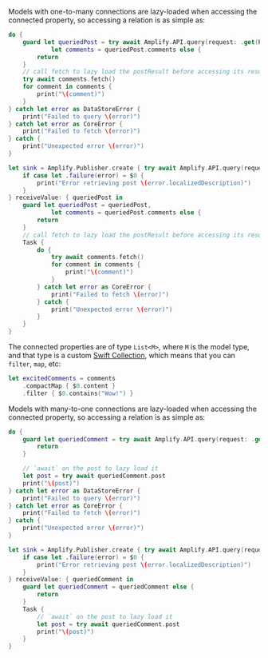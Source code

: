 Models with one-to-many connections are lazy-loaded when accessing the connected property, so accessing a relation is as simple as:

<BlockSwitcher>

<Block name="Async/Await">

```swift
do {
    guard let queriedPost = try await Amplify.API.query(request: .get(Post.self, byIdentifier: "123")),
            let comments = queriedPost.comments else {
        return
    }
    // call fetch to lazy load the postResult before accessing its result
    try await comments.fetch()
    for comment in comments {
        print("\(comment)")
    }
} catch let error as DataStoreError {
    print("Failed to query \(error)")
} catch let error as CoreError {
    print("Failed to fetch \(error)")
} catch {
    print("Unexpected error \(error)")
}
```

</Block>

<Block name="Combine">

```swift
let sink = Amplify.Publisher.create { try await Amplify.API.query(request: .get(Post.self, byIdentifier: "123")) }.sink {
    if case let .failure(error) = $0 {
        print("Error retrieving post \(error.localizedDescription)")
    }
} receiveValue: { queriedPost in
    guard let queriedPost = queriedPost,
            let comments = queriedPost.comments else {
        return
    }
    // call fetch to lazy load the postResult before accessing its result
    Task {
        do {
            try await comments.fetch()
            for comment in comments {
                print("\(comment)")
            }
        } catch let error as CoreError {
            print("Failed to fetch \(error)")
        } catch {
            print("Unexpected error \(error)")
        }
    }
}
```

</Block>

</BlockSwitcher>

The connected properties are of type `List<M>`, where `M` is the model type, and that type is a custom [Swift Collection](https://developer.apple.com/documentation/swift/collection), which means that you can `filter`, `map`, etc:

```swift
let excitedComments = comments
    .compactMap { $0.content }
    .filter { $0.contains("Wow!") }
```

Models with many-to-one connections are lazy-loaded when accessing the connected property, so accessing a relation is as simple as:

<BlockSwitcher>

<Block name="Async/Await">

```swift
do {
    guard let queriedComment = try await Amplify.API.query(request: .get(Comment.self, byIdentifier: "123")) else {
        return
    }

    // `await` on the post to lazy load it
    let post = try await queriedComment.post    
    print("\(post)")
} catch let error as DataStoreError {
    print("Failed to query \(error)")
} catch let error as CoreError {
    print("Failed to fetch \(error)")
} catch {
    print("Unexpected error \(error)")
}
```

</Block>

<Block name="Combine">

```swift
let sink = Amplify.Publisher.create { try await Amplify.API.query(request: .get(Comment.self, byIdentifier: "123")) }.sink {
    if case let .failure(error) = $0 {
        print("Error retrieving post \(error.localizedDescription)")
    }
} receiveValue: { queriedComment in
    guard let queriedComment = queriedComment else {
        return
    }
    Task {
        // `await` on the post to lazy load it
        let post = try await queriedComment.post    
        print("\(post)")
    }
}
```

</Block>

</BlockSwitcher>
